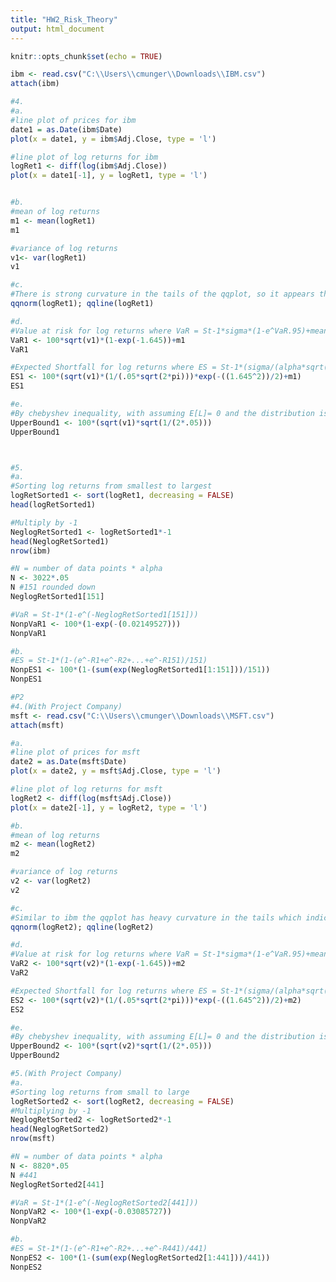 ---
title: "HW2_Risk_Theory"
output: html_document
---

```{r setup, include=FALSE}
knitr::opts_chunk$set(echo = TRUE)
```


```{r }
ibm <- read.csv("C:\\Users\\cmunger\\Downloads\\IBM.csv")
attach(ibm)

#4.
#a.
#line plot of prices for ibm
date1 = as.Date(ibm$Date)
plot(x = date1, y = ibm$Adj.Close, type = 'l')

#line plot of log returns for ibm
logRet1 <- diff(log(ibm$Adj.Close))
plot(x = date1[-1], y = logRet1, type = 'l')


#b.
#mean of log returns
m1 <- mean(logRet1)
m1

#variance of log returns
v1<- var(logRet1)
v1

#c.
#There is strong curvature in the tails of the qqplot, so it appears the log returns are not normally distributed.
qqnorm(logRet1); qqline(logRet1)

#d.
#Value at risk for log returns where VaR = St-1*sigma*(1-e^VaR.95)+mean
VaR1 <- 100*sqrt(v1)*(1-exp(-1.645))+m1
VaR1

#Expected Shortfall for log returns where ES = St-1*(sigma/(alpha*sqrt(2pi)))*e^-((VaR^2)/2)+mean
ES1 <- 100*(sqrt(v1)*(1/(.05*sqrt(2*pi)))*exp(-((1.645^2))/2)+m1)
ES1

#e.
#By chebyshev inequality, with assuming E[L]= 0 and the distribution is symmetric about 0. Then VaR <= St-1*sigma*sqrt(1/(2*alpha))
UpperBound1 <- 100*(sqrt(v1)*sqrt(1/(2*.05)))
UpperBound1



#5.
#a.
#Sorting log returns from smallest to largest
logRetSorted1 <- sort(logRet1, decreasing = FALSE)
head(logRetSorted1)

#Multiply by -1
NeglogRetSorted1 <- logRetSorted1*-1
head(NeglogRetSorted1)
nrow(ibm)

#N = number of data points * alpha
N <- 3022*.05
N #151 rounded down
NeglogRetSorted1[151]

#VaR = St-1*(1-e^(-NeglogRetSorted1[151]))
NonpVaR1 <- 100*(1-exp(-(0.02149527)))
NonpVaR1

#b.
#ES = St-1*(1-(e^-R1+e^-R2+...+e^-R151)/151)
NonpES1 <- 100*(1-(sum(exp(NeglogRetSorted1[1:151]))/151))
NonpES1

#P2
#4.(With Project Company)
msft <- read.csv("C:\\Users\\cmunger\\Downloads\\MSFT.csv")
attach(msft)

#a.
#line plot of prices for msft
date2 = as.Date(msft$Date)
plot(x = date2, y = msft$Adj.Close, type = 'l')

#line plot of log returns for msft
logRet2 <- diff(log(msft$Adj.Close))
plot(x = date2[-1], y = logRet2, type = 'l')

#b.
#mean of log returns
m2 <- mean(logRet2)
m2

#variance of log returns
v2 <- var(logRet2)
v2

#c.
#Similar to ibm the qqplot has heavy curvature in the tails which indicates non-normality.
qqnorm(logRet2); qqline(logRet2)

#d.
#Value at risk for log returns where VaR = St-1*sigma*(1-e^VaR.95)+mean
VaR2 <- 100*sqrt(v2)*(1-exp(-1.645))+m2
VaR2

#Expected Shortfall for log returns where ES = St-1*(sigma/(alpha*sqrt(2pi)))*e^-((VaR^2)/2)+mean
ES2 <- 100*(sqrt(v2)*(1/(.05*sqrt(2*pi)))*exp(-((1.645^2))/2)+m2)
ES2

#e.
#By chebyshev inequality, with assuming E[L]= 0 and the distribution is symmetric about 0. Then VaR <= St-1*sigma*sqrt(1/(2*alpha))
UpperBound2 <- 100*(sqrt(v2)*sqrt(1/(2*.05)))
UpperBound2

#5.(With Project Company)
#a.
#Sorting log returns from small to large
logRetSorted2 <- sort(logRet2, decreasing = FALSE)
#Multiplying by -1
NeglogRetSorted2 <- logRetSorted2*-1
head(NeglogRetSorted2)
nrow(msft)

#N = number of data points * alpha
N <- 8820*.05
N #441
NeglogRetSorted2[441]

#VaR = St-1*(1-e^(-NeglogRetSorted2[441]))
NonpVaR2 <- 100*(1-exp(-0.03085727))
NonpVaR2

#b.
#ES = St-1*(1-(e^-R1+e^-R2+...+e^-R441)/441)
NonpES2 <- 100*(1-(sum(exp(NeglogRetSorted2[1:441]))/441))
NonpES2


```

